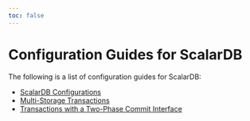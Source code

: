```yaml
---
toc: false
---
```


# Configuration Guides for ScalarDB

The following is a list of configuration guides for ScalarDB:

- [ScalarDB Configurations](configurations.mdx)
- [Multi-Storage Transactions](multi-storage-transactions.mdx)
- [Transactions with a Two-Phase Commit Interface](two-phase-commit-transactions.mdx)
